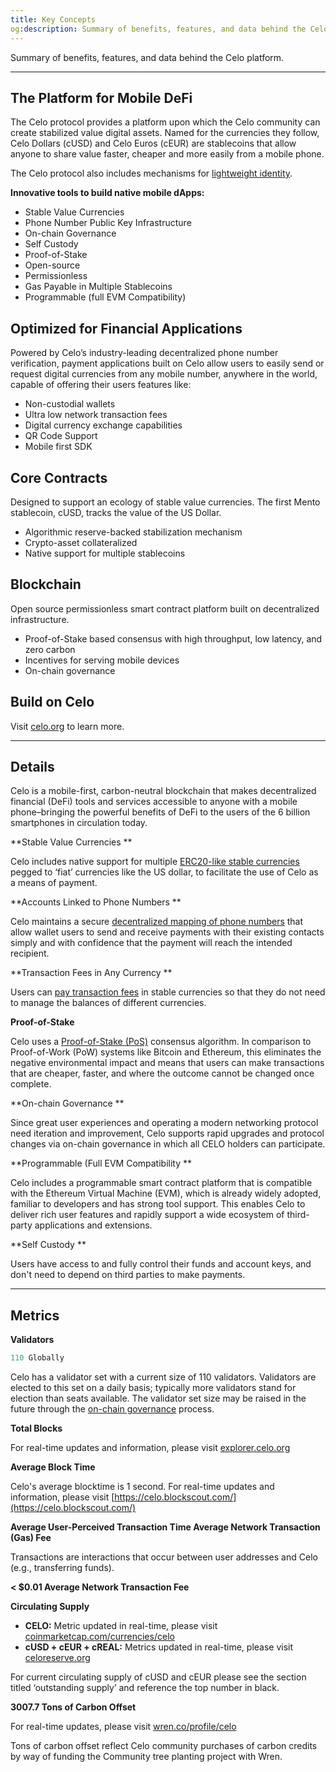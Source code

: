 ```yaml
---
title: Key Concepts
og:description: Summary of benefits, features, and data behind the Celo platform.
---
```


Summary of benefits, features, and data behind the Celo platform.

---

## The Platform for Mobile DeFi

The Celo protocol provides a platform upon which the Celo community can create stabilized value digital assets. Named for the currencies they follow, Celo Dollars (cUSD) and Celo Euros (cEUR) are stablecoins that allow anyone to share value faster, cheaper and more easily from a mobile phone.

The Celo protocol also includes mechanisms for [lightweight identity](/legacy/protocol/identity/).

**Innovative tools to build native mobile dApps:**

- Stable Value Currencies
- Phone Number Public Key Infrastructure
- On-chain Governance
- Self Custody
- Proof-of-Stake
- Open-source
- Permissionless
- Gas Payable in Multiple Stablecoins
- Programmable (full EVM Compatibility)

## Optimized for Financial Applications

Powered by Celo’s industry-leading decentralized phone number verification, payment applications built on Celo allow users to easily send or request digital currencies from any mobile number, anywhere in the world, capable of offering their users features like:

- Non-custodial wallets
- Ultra low network transaction fees
- Digital currency exchange capabilities
- QR Code Support
- Mobile first SDK

## Core Contracts

Designed to support an ecology of stable value currencies. The first Mento stablecoin, cUSD, tracks the value of the US Dollar.

- Algorithmic reserve-backed stabilization mechanism
- Crypto-asset collateralized
- Native support for multiple stablecoins

## Blockchain

Open source permissionless smart contract platform built on decentralized infrastructure.

- Proof-of-Stake based consensus with high throughput, low latency, and zero carbon
- Incentives for serving mobile devices
- On-chain governance

## Build on Celo

Visit [celo.org](https://celo.org) to learn more.

---

## Details

Celo is a mobile-first, carbon-neutral blockchain that makes decentralized financial (DeFi) tools and services accessible to anyone with a mobile phone–bringing the powerful benefits of DeFi to the users of the 6 billion smartphones in circulation today.

**Stable Value Currencies **

Celo includes native support for multiple [ERC20-like stable currencies](learn/celo-protocol.md#stable-cryptocurrencies) pegged to ‘fiat’ currencies like the US dollar, to facilitate the use of Celo as a means of payment.

**Accounts Linked to Phone Numbers **

Celo maintains a secure [decentralized mapping of phone numbers](/legacy/protocol/identity/) that allow wallet users to send and receive payments with their existing contacts simply and with confidence that the payment will reach the intended recipient.

**Transaction Fees in Any Currency **

Users can [pay transaction fees](/legacy/protocol/transaction/erc20-transaction-fees) in stable currencies so that they do not need to manage the balances of different currencies.

**Proof-of-Stake**

Celo uses a [Proof-of-Stake (PoS)](/legacy/protocol/pos/index/) consensus algorithm. In comparison to Proof-of-Work (PoW) systems like Bitcoin and Ethereum, this eliminates the negative environmental impact and means that users can make transactions that are cheaper, faster, and where the outcome cannot be changed once complete.

**On-chain Governance **

Since great user experiences and operating a modern networking protocol need iteration and improvement, Celo supports rapid upgrades and protocol changes via on-chain governance in which all CELO holders can participate.

**Programmable (Full EVM Compatibility **

Celo includes a programmable smart contract platform that is compatible with the Ethereum Virtual Machine (EVM), which is already widely adopted, familiar to developers and has strong tool support. This enables Celo to deliver rich user features and rapidly support a wide ecosystem of third-party applications and extensions.

**Self Custody **

Users have access to and fully control their funds and account keys, and don't need to depend on third parties to make payments.

---

## Metrics

**Validators**

```jsx
110 Globally
```

Celo has a validator set with a current size of 110 validators. Validators are elected to this set on a daily basis; typically more validators stand for election than seats available. The validator set size may be raised in the future through the [on-chain governance](/home/protocol/governance/overview) process.

**Total Blocks**

For real-time updates and information, please visit [explorer.celo.org](https://celo.blockscout.com/)

**Average Block Time**

Celo's average blocktime is 1 second. For real-time updates and information, please visit [https://celo.blockscout.com/](https://celo.blockscout.com/)

**Average User-Perceived Transaction Time Average Network Transaction (Gas) Fee**

Transactions are interactions that occur between user addresses and Celo (e.g., transferring funds).

**< $0.01 Average Network Transaction Fee**

**Circulating Supply**

- **CELO:** Metric updated in real-time, please visit [coinmarketcap.com/currencies/celo](https://coinmarketcap.com/currencies/celo/)
- **cUSD + cEUR + cREAL:** Metrics updated in real-time, please visit [celoreserve.org](https://reserve.mento.org/)

<Tip>
For current circulating supply of cUSD and cEUR please see the section titled ‘outstanding supply’ and reference the top number in black.
</Tip>

**3007.7 Tons of Carbon Offset**

For real-time updates, please visit [wren.co/profile/celo](https://www.wren.co/profile/celo)

<Tip>
Tons of carbon offset reflect Celo community purchases of carbon credits by way of funding the Community tree planting project with Wren.
</Tip>